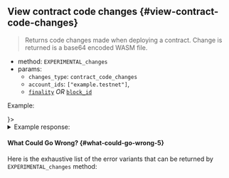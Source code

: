 
## View contract code changes {#view-contract-code-changes}

> Returns code changes made when deploying a contract. Change is returned is a
> base64 encoded WASM file.

- method: `EXPERIMENTAL_changes`
- params:
  - `changes_type`: `contract_code_changes`
  - `account_ids`: `["example.testnet"]`,
  - [`finality`](/api/rpc/setup#using-finality-param) _OR_ [`block_id`](/api/rpc/setup#using-block_id-param)

Example:

<Tabs groupId="code-tabs">
  <TabItem value="json" label="JSON" default>
    <RequestJson />
  </TabItem>
  <TabItem value="js" label="JavaScript">
    <RequestJs />
  </TabItem>
  <TabItem value="http" label="HTTPie">
    <RequestBash />
  </TabItem>
  <TabItem value="Lantstool" label={<LantstoolLabel />}>
    <TryOutOnLantstool path="docs/5.api/rpc/contracts/get-contract-wasm-changes.json" />
  </TabItem>
</Tabs>

<details>
  <summary>Example response:</summary>
  <ResponseJson />
</details>

#### What Could Go Wrong? {#what-could-go-wrong-5}

<ErrorSchemaDescription />

Here is the exhaustive list of the error variants that can be returned by `EXPERIMENTAL_changes` method:

<ErrorSchemaTable />
